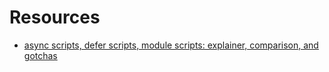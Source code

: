 # Resources

- [async scripts, defer scripts, module scripts: explainer, comparison, and gotchas](https://gist.github.com/jakub-g/385ee6b41085303a53ad92c7c8afd7a6#visual-representation)

